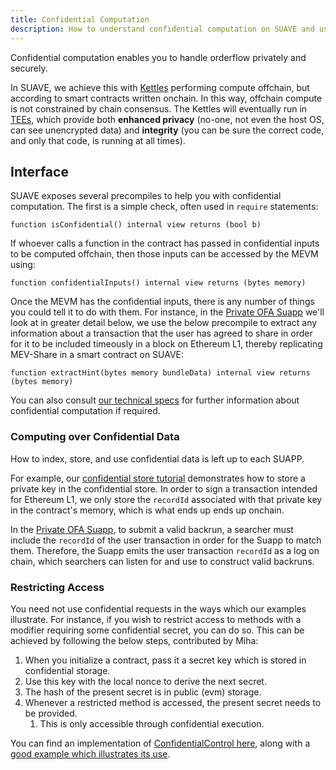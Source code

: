 ```yaml
---
title: Confidential Computation
description: How to understand confidential computation on SUAVE and use it to yur advantage.
---
```


Confidential computation enables you to handle orderflow privately and securely. 

In SUAVE, we achieve this with [Kettles](/technical/specs/rigil/kettle#confidential-computation) performing compute offchain, but according to smart contracts written onchain. In this way, offchain compute is not constrained by chain consensus. The Kettles will eventually run in [TEEs](https://www.youtube.com/watch?v=ek-bu4aoh0A), which provide both **enhanced privacy** (no-one, not even the host OS, can see unencrypted data) and **integrity** (you can be sure the correct code, and only that code, is running at all times).

## Interface

SUAVE exposes several precompiles to help you with confidential computation. The first is a simple check, often used in `require` statements:

```solidity
function isConfidential() internal view returns (bool b)
```

If whoever calls a function in the contract has passed in confidential inputs to be computed offchain, then those inputs can be accessed by the MEVM using:

```solidity
function confidentialInputs() internal view returns (bytes memory)
```

Once the MEVM has the confidential inputs, there is any number of things you could tell it to do with them. For instance, in the [Private OFA Suapp](https://github.com/flashbots/suapp-examples/tree/main/examples/app-ofa-private) we'll look at in greater detail below, we use the below precompile to extract any information about a transaction that the user has agreed to share in order for it to be included timeously in a block on Ethereum L1, thereby replicating MEV-Share in a smart contract on SUAVE:

```solidity
function extractHint(bytes memory bundleData) internal view returns (bytes memory)
```

You can also consult [our technical specs](/technical/specs/rigil/kettle#confidential-computation) for further information about confidential computation if required.

### Computing over Confidential Data

How to index, store, and use confidential data is left up to each SUAPP. 

For example, our [confidential store tutorial](/tutorials/confidential-store) demonstrates how to store a private key in the confidential store. In order to sign a transaction intended for Ethereum L1, we only store the `recordId` associated with that private key in the contract's memory, which is what ends up ends up onchain.

In the [Private OFA Suapp](https://github.com/flashbots/suapp-examples/tree/main/examples/app-ofa-private), to submit a valid backrun, a searcher must include the `recordId` of the user transaction in order for the Suapp to match them. Therefore, the Suapp emits the user transaction `recordId` as a log on chain, which searchers can listen for and use to construct valid backruns.

### Restricting Access

You need not use confidential requests in the ways which our examples illustrate. For instance, if you wish to restrict access to methods with a modifier requiring some confidential secret, you can do so. This can be achieved by following the below steps, contributed by Miha:

1. When you initialize a contract, pass it a secret key which is stored in confidential storage. 
2. Use this key with the local nonce to derive the next secret.
3. The hash of the present secret is in public (evm) storage.
4. Whenever a restricted method is accessed, the present secret needs to be provided. 
    1. This is only accessible through confidential execution.

You can find an implementation of [ConfidentialControl here](https://github.com/halo3mic/suave-playground/blob/9afe269ab2da983ca7314b68fcad00134712f4c0/contracts/blockad/lib/ConfidentialControl.sol), along with a [good example which illustrates its use](https://github.com/halo3mic/suave-playground/blob/9afe269ab2da983ca7314b68fcad00134712f4c0/contracts/blockad/BlockAdV2.sol).
